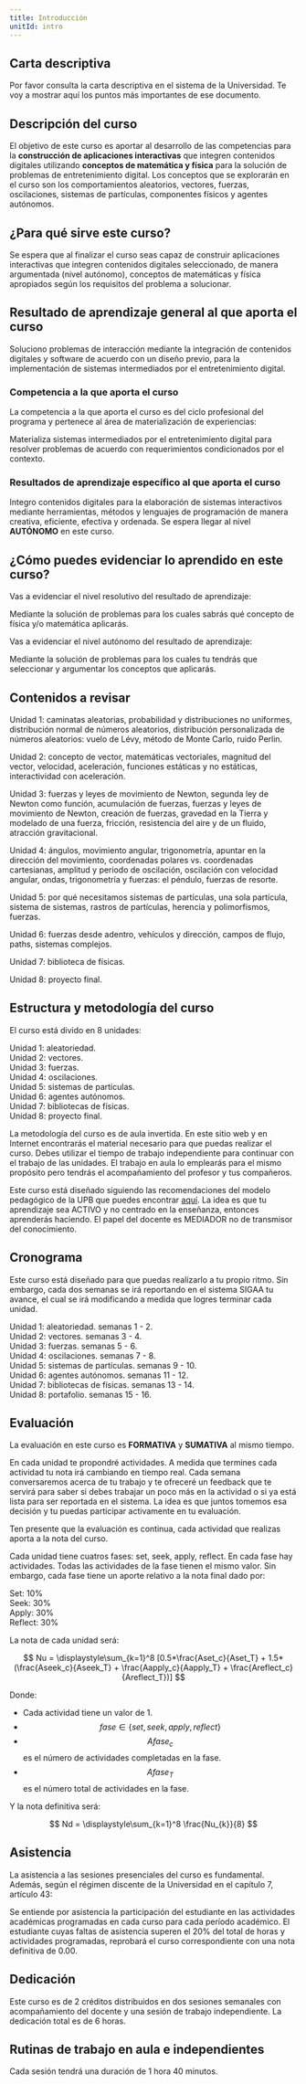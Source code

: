 ```yaml
---
title: Introducción
unitId: intro
---
```



## Carta descriptiva

Por favor consulta la carta descriptiva en el sistema de la Universidad. Te voy a mostrar aquí los puntos más importantes de ese documento.

## Descripción del curso

El objetivo de este curso es aportar al desarrollo de las competencias para la **construcción de aplicaciones interactivas** que integren contenidos digitales utilizando **conceptos de matemática y física** para la solución de problemas de entretenimiento digital. Los conceptos que se explorarán en el curso son los comportamientos aleatorios, vectores, fuerzas, oscilaciones, sistemas de partículas, componentes físicos y agentes autónomos.

## ¿Para qué sirve este curso?

Se espera que al finalizar el curso seas capaz de construir aplicaciones interactivas que integren contenidos digitales seleccionado, de manera argumentada (nivel autónomo), conceptos de matemáticas y física apropiados según los requisitos del problema a solucionar. 

## Resultado de aprendizaje general al que aporta el curso

Soluciono problemas de interacción mediante la integración de contenidos digitales y software de acuerdo con un diseño previo, para la implementación de sistemas intermediados por el entretenimiento digital. 

### Competencia a la que aporta el curso

La competencia a la que aporta el curso es del ciclo profesional del programa y pertenece al área de materialización de experiencias:  

Materializa sistemas intermediados por el entretenimiento digital para resolver problemas de acuerdo con requerimientos condicionados por el contexto.

### Resultados de aprendizaje específico al que aporta el curso

Integro contenidos digitales para la elaboración de sistemas interactivos mediante herramientas, métodos y lenguajes de programación de manera creativa, eficiente, efectiva y ordenada. Se espera llegar al nivel **AUTÓNOMO** en este curso.

## ¿Cómo puedes evidenciar lo aprendido en este curso?

Vas a evidenciar el nivel resolutivo del resultado de aprendizaje:

Mediante la solución de problemas para los cuales sabrás qué concepto de física y/o matemática aplicarás.

Vas a evidenciar el nivel autónomo del resultado de aprendizaje:

Mediante la solución de problemas para los cuales tu tendrás que seleccionar y argumentar los conceptos que aplicarás.

## Contenidos a revisar

Unidad 1: caminatas aleatorias, probabilidad y distribuciones no uniformes, 
distribución normal de números aleatorios, distribución personalizada de 
números aleatorios: vuelo de Lévy, método de Monte Carlo, ruido Perlin.

Unidad 2: concepto de vector, matemáticas vectoriales, magnitud del vector, 
velocidad, aceleración, funciones estáticas y no estáticas, 
interactividad con aceleración.

Unidad 3: fuerzas y leyes de movimiento de Newton, segunda ley de Newton 
como función, acumulación de fuerzas, fuerzas y leyes de movimiento de Newton, 
creación de fuerzas, gravedad en la Tierra y modelado de una fuerza, fricción, 
resistencia del aire y de un fluido, atracción gravitacional.

Unidad 4: ángulos, movimiento angular, trigonometría, apuntar en la 
dirección del movimiento, coordenadas polares vs. coordenadas cartesianas, 
amplitud y periodo de oscilación, oscilación con velocidad angular, ondas, 
trigonometría y fuerzas: el péndulo, fuerzas de resorte.

Unidad 5: por qué necesitamos sistemas de partículas, una sola partícula, 
sistema de sistemas, rastros de partículas, herencia y polimorfismos, fuerzas.

Unidad 6: fuerzas desde adentro, vehículos y dirección, campos de flujo, paths, 
sistemas complejos.

Unidad 7: biblioteca de físicas.

Unidad 8: proyecto final.

## Estructura y metodología del curso

El curso está divido en 8 unidades:

Unidad 1: aleatoriedad.  
Unidad 2: vectores.  
Unidad 3: fuerzas.  
Unidad 4: oscilaciones.  
Unidad 5: sistemas de partículas.  
Unidad 6: agentes autónomos.  
Unidad 7: bibliotecas de físicas.  
Unidad 8: proyecto final.  

La metodología del curso es de aula invertida. En este sitio web y en Internet encontrarás el material necesario para que puedas realizar el curso. Debes utilizar el tiempo de trabajo independiente para continuar con el trabajo de las unidades. El trabajo en aula lo emplearás para el mismo propósito pero tendrás el acompañamiento del profesor y tus compañeros.

<Aside type="caution" title="¿Por qué este curso no es como una clase tradicional?">

</Aside>

Este curso está diseñado siguiendo las recomendaciones del modelo pedagógico 
de la UPB que puedes encontrar [aquí](https://www.upb.edu.co/es/documentos/doc-proyectoinstitucional-lau-1464099580566.pdf). 
La idea es que tu aprendizaje sea ACTIVO y no centrado en la enseñanza, entonces aprenderás haciendo. El papel del docente 
es MEDIADOR no de transmisor del conocimiento.

## Cronograma

Este curso está diseñado para que puedas realizarlo a tu propio ritmo. Sin embargo, cada dos semanas se irá reportando en el sistema SIGAA tu avance, el cual se irá modificando a medida que logres terminar cada unidad.

Unidad 1: aleatoriedad. semanas 1 - 2.  
Unidad 2: vectores. semanas 3 - 4.  
Unidad 3: fuerzas. semanas 5 - 6.  
Unidad 4: oscilaciones. semanas 7 - 8.  
Unidad 5: sistemas de partículas. semanas 9 - 10.  
Unidad 6: agentes autónomos. semanas 11 - 12.  
Unidad 7: bibliotecas de físicas. semanas 13 - 14.  
Unidad 8: portafolio. semanas 15 - 16.  

## Evaluación

La evaluación en este curso es **FORMATIVA** y **SUMATIVA** al mismo tiempo. 

En cada unidad te propondré actividades. A medida que termines cada actividad tu nota irá cambiando en tiempo real. Cada semana conversaremos acerca de tu trabajo y te ofreceré un feedback que te servirá para saber si debes trabajar un poco más en la actividad o si ya está lista para ser reportada en el sistema. La idea es que juntos tomemos esa decisión y tu puedas participar activamente en tu evaluación.

Ten presente que la evaluación es continua, cada actividad que realizas aporta a la nota del curso.

<Aside type="tip" title="¿Cómo se calcula la nota?">

Cada unidad tiene cuatros fases: set, seek, apply, reflect. En cada fase hay actividades. 
Todas las actividades de la fase tienen el mismo valor. Sin embargo, cada fase tiene un aporte 
relativo a la nota final dado por:  

Set: 10%  
Seek: 30%  
Apply: 30%  
Reflect: 30%  

La nota de cada unidad será:

$$
Nu = \displaystyle\sum_{k=1}^8 [0.5*\frac{Aset_c}{Aset_T} + 1.5*(\frac{Aseek_c}{Aseek_T} + \frac{Aapply_c}{Aapply_T} + \frac{Areflect_c}{Areflect_T})]
$$

Donde:

- Cada actividad tiene un valor de 1.
- $$fase \in \{set, seek, apply, reflect\}$$
- $$Afase_c$$ es el número de actividades completadas en la fase.
- $$Afase_T$$ es el número total de actividades en la fase.  

Y la nota definitiva será:

$$
Nd = \displaystyle\sum_{k=1}^8 \frac{Nu_{k}}{8}
$$

</Aside>

## Asistencia

La asistencia a las sesiones presenciales del curso es fundamental. Además, según el régimen discente de la Universidad en el capítulo 7, artículo 43:

Se entiende por asistencia la participación del estudiante en las actividades académicas programadas en cada curso para cada período académico. El estudiante cuyas faltas de asistencia superen el 20% del total de horas y actividades programadas, reprobará el curso correspondiente con una nota 
definitiva de 0.00.

## Dedicación

Este curso es de 2 créditos distribuidos en dos sesiones semanales con acompañamiento del docente y una sesión de trabajo independiente. La dedicación total es de 6 horas.

## Rutinas de trabajo en aula e independientes   

Cada sesión tendrá una duración de 1 hora 40 minutos.
